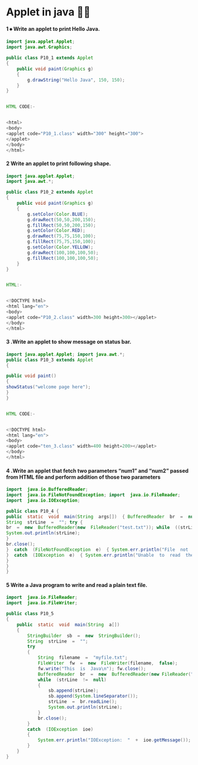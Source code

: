 # Applet in java 😶‍🌫️

#### 1 ⦁ Write an applet to print Hello Java.

```java filename="P10_1.java" {13} copy
import java.applet.Applet;
import java.awt.Graphics;

public class P10_1 extends Applet
{
	public void paint(Graphics g)
	{
		g.drawString("Hello Java", 150, 150);
	}
}


HTML CODE:-


<html>
<body>
<applet code="P10_1.class" width="300" height="300">
</applet>
</body>
</html>
```

#### 2 Write an applet to print following shape.

```java filename="P10_2.java"{21} copy
import java.applet.Applet;
import java.awt.*;

public class P10_2 extends Applet
{
	public void paint(Graphics g)
	{
		g.setColor(Color.BLUE);
		g.drawRect(50,50,200,150);
		g.fillRect(50,50,200,150);
		g.setColor(Color.RED);
		g.drawRect(75,75,150,100);
		g.fillRect(75,75,150,100);
		g.setColor(Color.YELLOW);
		g.drawRect(100,100,100,50);
		g.fillRect(100,100,100,50);
	}
}


HTML:-


<!DOCTYPE html>
<html lang="en">
<body>
<applet code="P10_2.class" width=300 height=300></applet>
</body>
</html>

```

#### 3 .Write an applet to show message on status bar.

```java filename="P10_3.java" {12} copy
import java.applet.Applet; import java.awt.*;
public class P10_3 extends Applet
{

public void paint()
{
showStatus("welcome page here");
}
}


HTML CODE:-


<!DOCTYPE html>
<html lang="en">
<body>
<applet code="ten_3.class" width=400 height=200></applet>
</body>
</html>
```

#### 4 .Write an applet that fetch two parameters “num1” and “num2” passed from HTML file and perform addition of those two parameters

```java filename="P10_4.java" copy
import  java.io.BufferedReader;
import  java.io.FileNotFoundException; import  java.io.FileReader;
import  java.io.IOException;

public class P10_4 {
public  static  void  main(String  args[])  { BufferedReader  br  =  null;
String  strLine  =  ""; try {
br  =  new  BufferedReader(new  FileReader("test.txt")); while  ((strLine  =  br.readLine())  !=  null)  {
System.out.println(strLine);
}
br.close();
}  catch  (FileNotFoundException  e)  { System.err.println("File  not  found");
}  catch  (IOException  e)  { System.err.println("Unable  to  read  the  file");
}
}
}
```

#### 5 Write a Java program to write and read a plain text file.

```java filename="P10_5.java" copy
import  java.io.FileReader;
import  java.io.FileWriter;

public class P10_5
{
	public  static  void  main(String  a[])
	{
		StringBuilder  sb  =  new  StringBuilder();
		String  strLine  =  "";
		try
		{
			String  filename  =  "myfile.txt";
			FileWriter  fw  =  new  FileWriter(filename,  false);
			fw.write("This  is  Java\n"); fw.close();
			BufferedReader  br  =  new  BufferedReader(new FileReader("myfile.txt"));
			while  (strLine  !=  null)
			{
				sb.append(strLine);
				sb.append(System.lineSeparator());
				strLine  =  br.readLine();
				System.out.println(strLine);
			}
			br.close();
		}
		catch  (IOException  ioe)
		{
			System.err.println("IOException:  "  +  ioe.getMessage());
		}
	}
}
```
